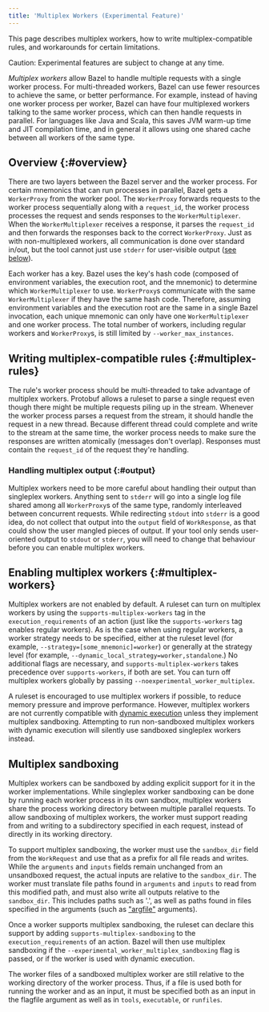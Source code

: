```yaml
---
title: 'Multiplex Workers (Experimental Feature)'
---
```


This page describes multiplex workers, how to write multiplex-compatible
rules, and workarounds for certain limitations.

Caution: Experimental features are subject to change at any time.

_Multiplex workers_ allow Bazel to handle multiple requests with a single worker
process. For multi-threaded workers, Bazel can use fewer resources to
achieve the same, or better performance. For example, instead of having one
worker process per worker, Bazel can have four multiplexed workers talking to
the same worker process, which can then handle requests in parallel. For
languages like Java and Scala, this saves JVM warm-up time and JIT compilation
time, and in general it allows using one shared cache between all workers of
the same type.

## Overview {:#overview}

There are two layers between the Bazel server and the worker process. For certain
mnemonics that can run processes in parallel, Bazel gets a `WorkerProxy` from
the worker pool. The `WorkerProxy` forwards requests to the worker process
sequentially along with a `request_id`, the worker process processes the request
and sends responses to the `WorkerMultiplexer`. When the `WorkerMultiplexer`
receives a response, it parses the `request_id` and then forwards the responses
back to the correct `WorkerProxy`. Just as with non-multiplexed workers, all
communication is done over standard in/out, but the tool cannot just use
`stderr` for user-visible output ([see below](#output)).

Each worker has a key. Bazel uses the key's hash code (composed of environment
variables, the execution root, and the mnemonic) to determine which
`WorkerMultiplexer` to use. `WorkerProxy`s communicate with the same
`WorkerMultiplexer` if they have the same hash code. Therefore, assuming
environment variables and the execution root are the same in a single Bazel
invocation, each unique mnemonic can only have one `WorkerMultiplexer` and one
worker process. The total number of workers, including regular workers and
`WorkerProxy`s, is still limited by `--worker_max_instances`.

## Writing multiplex-compatible rules {:#multiplex-rules}

The rule's worker process should be multi-threaded to take advantage of
multiplex workers. Protobuf allows a ruleset to parse a single request even
though there might be multiple requests piling up in the stream. Whenever the
worker process parses a request from the stream, it should handle the request in
a new thread. Because different thread could complete and write to the stream at
the same time, the worker process needs to make sure the responses are written
atomically (messages don't overlap). Responses must contain the
`request_id` of the request they're handling.

### Handling multiplex output {:#output}

Multiplex workers need to be more careful about handling their output than
singleplex workers. Anything sent to `stderr` will go into a single log file
shared among all `WorkerProxy`s of the same type,
randomly interleaved between concurrent requests. While redirecting `stdout`
into `stderr` is a good idea, do not collect that output into the `output`
field of `WorkResponse`, as that could show the user mangled pieces of output.
If your tool only sends user-oriented output to `stdout` or `stderr`, you will
need to change that behaviour before you can enable multiplex workers.

## Enabling multiplex workers {:#multiplex-workers}

Multiplex workers are not enabled by default. A ruleset can turn on multiplex
workers by using the `supports-multiplex-workers` tag in the
`execution_requirements` of an action (just like the `supports-workers` tag
enables regular workers). As is the case when using regular workers, a worker
strategy needs to be specified, either at the ruleset level (for example,
`--strategy=[some_mnemonic]=worker`) or generally at the strategy level (for
example, `--dynamic_local_strategy=worker,standalone`.) No additional flags are
necessary, and `supports-multiplex-workers` takes precedence over
`supports-workers`, if both are set. You can turn off multiplex workers
globally by passing `--noexperimental_worker_multiplex`.

A ruleset is encouraged to use multiplex workers if possible,  to reduce memory
pressure and improve performance. However, multiplex workers are not currently
compatible with [dynamic execution](/versions/6.2.0/docs/dynamic-execution) unless they
implement multiplex sandboxing. Attempting to run non-sandboxed multiplex
workers with dynamic execution will silently use sandboxed
singleplex workers instead.

## Multiplex sandboxing

Multiplex workers can be sandboxed by adding explicit support for it in the
worker implementations. While singleplex worker sandboxing can be done by
running each worker process in its own sandbox, multiplex workers share the
process working directory between multiple parallel requests. To allow
sandboxing of multiplex workers, the worker must support reading from and
writing to a subdirectory specified in each request, instead of directly in
its working directory.

To support multiplex sandboxing, the worker must use the `sandbox_dir` field
from the `WorkRequest` and use that as a prefix for all file reads and writes.
While the `arguments` and `inputs` fields remain unchanged from an unsandboxed
request, the actual inputs are relative to the `sandbox_dir`. The worker must
translate file paths found in `arguments` and `inputs` to read from this
modified path, and must also write all outputs relative to the `sandbox_dir`.
This includes paths such as '.', as well as paths found in files specified
in the arguments (such as ["argfile"](https://docs.oracle.com/javase/7/docs/technotes/tools/windows/javac.html#commandlineargfile) arguments).

Once a worker supports multiplex sandboxing, the ruleset can declare this
support by adding `supports-multiplex-sandboxing` to the
`execution_requirements` of an action. Bazel will then use multiplex sandboxing
if the `--experimental_worker_multiplex_sandboxing` flag is passed, or if
the worker is used with dynamic execution.

The worker files of a sandboxed multiplex worker are still relative to the
working directory of the worker process. Thus, if a file is
used both for running the worker and as an input, it must be specified both as
an input in the flagfile argument as well as in `tools`, `executable`, or
`runfiles`.
